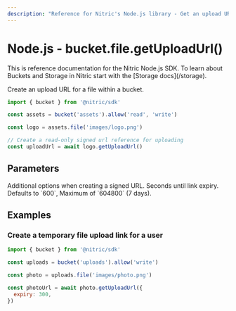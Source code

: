 ```yaml
---
description: "Reference for Nitric's Node.js library - Get an upload URL for a file from a bucket."
---
```


# Node.js - bucket.file.getUploadUrl()

<Note>
  This is reference documentation for the Nitric Node.js SDK. To learn about
  Buckets and Storage in Nitric start with the [Storage docs](/storage).
</Note>

Create an upload URL for a file within a bucket.

```javascript
import { bucket } from '@nitric/sdk'

const assets = bucket('assets').allow('read', 'write')

const logo = assets.file('images/logo.png')

// Create a read-only signed url reference for uploading
const uploadUrl = await logo.getUploadUrl()
```

## Parameters

<Properties>
  <Property name="options" type="SignUrlOptions">
    Additional options when creating a signed URL.
    <Properties nested>
      <Property name="expiry" optional type="number">
        Seconds until link expiry. Defaults to `600`, Maximum of `604800` (7
        days).
      </Property>
    </Properties>
  </Property>
</Properties>

## Examples

### Create a temporary file upload link for a user

```javascript
import { bucket } from '@nitric/sdk'

const uploads = bucket('uploads').allow('write')

const photo = uploads.file('images/photo.png')

const photoUrl = await photo.getUploadUrl({
  expiry: 300,
})
```
